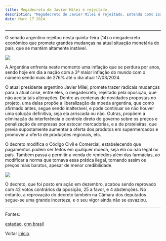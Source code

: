 ---
title: Megadecreto de Javier Milei é rejeitado
description: "Megadecreto de Javier Milei é rejeitado. Entenda como isso influencia na economia da Argentina."
date: Marc 17 2024
---

---

O senado argentino rejeitou nesta quinta-feira (14) o megadecreto econômico que promete grandes mudanças na atual situação monetária do país, que se mantém altamente instável.

<img class="border-solid border-2 border-none" src="https://s2-valor.glbimg.com/51THustePGxDyyQpSvk1BH72B8s=/0x0:3058x2039/984x0/smart/filters:strip_icc()/i.s3.glbimg.com/v1/AUTH_63b422c2caee4269b8b34177e8876b93/internal_photos/bs/2023/i/v/vvWjB2TnSak1s3zlKfPA/46e0981c546f425da09654720a2649f4-1-76b004883b184ce6aa62d3d39aac89a6.jpg"/>

A Argentina enfrenta neste momento uma inflação que se perdura por anos, sendo hoje em dia a nação com a 3ª maior inflação do mundo com o número sendo mais de 276% até o dia atual 17/03/2024.

O atual presidente argentino Javier Milei, promete trazer radicais mudanças para a atual crise, entre eles, o megadecreto, rejeitado pela oposição, que não aceita tais alterações.
Dentre as centenas de novidades propostas no projeto, uma delas propõe a liberalização da moeda argentina, que como afirmado antes, segue sendo inalterável, e pode continuar se não houver uma solução definitiva, seja ela arriscada ou não.
Outras, propõem a eliminação da interferência e controle direto do governo sobre os preços e penalização de empresas por estocar mercadorias, e a de prateleiras, que previa supostamente aumentar a oferta dos produtos em supermercados e promover a oferta de produções regionais, etc.

O decreto modifica o Código Civil e Comercial, estabelecendo que pagamentos podem ser feitos em qualquer moeda, seja ela ou não legal no país. Também passa a permitir a venda de remédios além das farmácias, ao modificar a norma que tornava essa prática ilegal, tornando assim os preços mais baratos, apesar de menor credibilidade.

<img src="https://i.em.com.br/gzj1EuQgFOE2ESF0NetuKlqIhgQ=/750x0/smart/imgsapp.em.com.br/app/noticia_127983242361/2023/06/07/1504222/prateleira-de-remedios-_1_56546.jpeg"/>

O decreto, que foi posto em ação em dezembro, acabou sendo reprovado com 42 votos contrários da oposição, 25 a favor, e 4 abstenções.
No entanto, a reprovação do decreto também na Câmara dos deputados segue-se uma grande incerteza, e o seu vigor ainda não se esvaziou.

---

Fontes:

[estadao](https://www.estadao.com.br/internacional/decreto-de-milei-na-argentina-abre-caminho-para-privatizar-todas-as-empresas-estatais/),
[cnn brasil](https://www.cnnbrasil.com.br/internacional/milei-tem-derrota-no-senado-que-rejeita-megadecreto-para-desregular-economia/ )

Voltar [início](/).